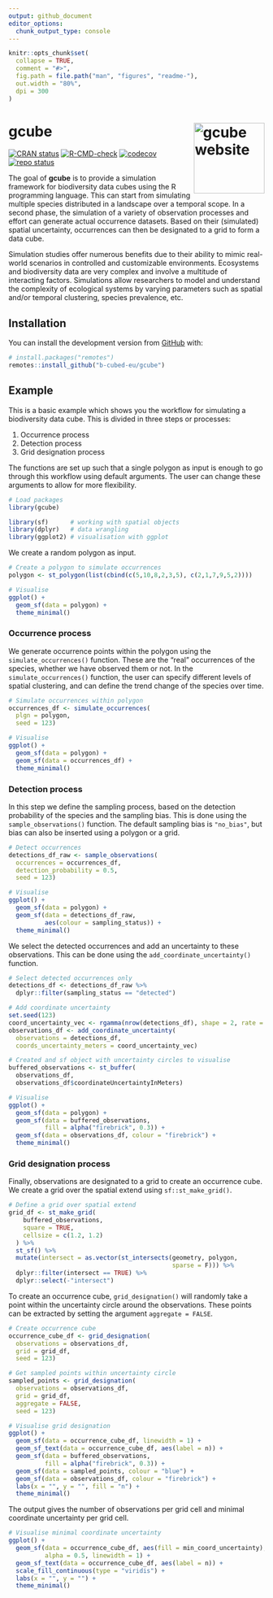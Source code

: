 ```yaml
---
output: github_document
editor_options: 
  chunk_output_type: console
---
```


<!-- README.md is generated from README.Rmd. Please edit that file -->

```r
knitr::opts_chunk$set(
  collapse = TRUE,
  comment = "#>",
  fig.path = file.path("man", "figures", "readme-"),
  out.width = "80%",
  dpi = 300
)
```

# gcube <a href="https://b-cubed-eu.github.io/gcube/"><img src="man/figures/logo.png" align="right" height="139" alt="gcube website" /></a>

<!-- badges: start -->

[![CRAN status](https://www.r-pkg.org/badges/version/gcube)](https://CRAN.R-project.org/package=gcube) [![R-CMD-check](https://github.com/b-cubed-eu/gcube/actions/workflows/R-CMD-check.yaml/badge.svg)](https://github.com/b-cubed-eu/gcube/actions/workflows/R-CMD-check.yaml) [![codecov](https://codecov.io/gh/b-cubed-eu/gcube/branch/main/graph/badge.svg)](https://app.codecov.io/gh/b-cubed-eu/gcube/) [![repo status](https://www.repostatus.org/badges/latest/concept.svg)](https://www.repostatus.org/#concept)

<!-- badges: end -->

The goal of **gcube** is to provide a simulation framework for biodiversity data cubes using the R programming language. This can start from simulating multiple species distributed in a landscape over a temporal scope. In a second phase, the simulation of a variety of observation processes and effort can generate actual occurrence datasets. Based on their (simulated) spatial uncertainty, occurrences can then be designated to a grid to form a data cube.

Simulation studies offer numerous benefits due to their ability to mimic real-world scenarios in controlled and customizable environments. Ecosystems and biodiversity data are very complex and involve a multitude of interacting factors. Simulations allow researchers to model and understand the complexity of ecological systems by varying parameters such as spatial and/or temporal clustering, species prevalence, etc.

## Installation

You can install the development version from [GitHub](https://github.com/) with:

``` r
# install.packages("remotes")
remotes::install_github("b-cubed-eu/gcube")
```

## Example

This is a basic example which shows you the workflow for simulating a biodiversity data cube.
This is divided in three steps or processes:

1.  Occurrence process
2.  Detection process
3.  Grid designation process

The functions are set up such that a single polygon as input is enough to go through this workflow using default arguments.
The user can change these arguments to allow for more flexibility.


```r
# Load packages
library(gcube)

library(sf)      # working with spatial objects
library(dplyr)   # data wrangling
library(ggplot2) # visualisation with ggplot
```

We create a random polygon as input.

```r
# Create a polygon to simulate occurrences
polygon <- st_polygon(list(cbind(c(5,10,8,2,3,5), c(2,1,7,9,5,2))))

# Visualise
ggplot() + 
  geom_sf(data = polygon) +
  theme_minimal()
```

### Occurrence process

We generate occurrence points within the polygon using the `simulate_occurrences()` function.
These are the "real" occurrences of the species, whether we have observed them or not. 
In the `simulate_occurrences()` function, the user can specify different levels of spatial clustering, and can define the trend change of the species over time.

```r
# Simulate occurrences within polygon
occurrences_df <- simulate_occurrences(
  plgn = polygon,
  seed = 123)

# Visualise
ggplot() + 
  geom_sf(data = polygon) +
  geom_sf(data = occurrences_df) +
  theme_minimal()
```

### Detection process

In this step we define the sampling process, based on the detection probability of the species and the sampling bias.
This is done using the `sample_observations()` function.
The default sampling bias is `"no_bias"`, but bias can also be inserted using a polygon or a grid.

```r
# Detect occurrences
detections_df_raw <- sample_observations(
  occurrences = occurrences_df,
  detection_probability = 0.5,
  seed = 123)

# Visualise
ggplot() + 
  geom_sf(data = polygon) +
  geom_sf(data = detections_df_raw,
          aes(colour = sampling_status)) +
  theme_minimal()
```

We select the detected occurrences and add an uncertainty to these observations.
This can be done using the `add_coordinate_uncertainty()` function.

```r
# Select detected occurrences only
detections_df <- detections_df_raw %>%
  dplyr::filter(sampling_status == "detected")

# Add coordinate uncertainty
set.seed(123)
coord_uncertainty_vec <- rgamma(nrow(detections_df), shape = 2, rate = 6)
observations_df <- add_coordinate_uncertainty(
  observations = detections_df,
  coords_uncertainty_meters = coord_uncertainty_vec)

# Created and sf object with uncertainty circles to visualise
buffered_observations <- st_buffer(
  observations_df,
  observations_df$coordinateUncertaintyInMeters)

# Visualise
ggplot() + 
  geom_sf(data = polygon) +
  geom_sf(data = buffered_observations,
          fill = alpha("firebrick", 0.3)) +
  geom_sf(data = observations_df, colour = "firebrick") +
  theme_minimal()
```

### Grid designation process

Finally, observations are designated to a grid to create an occurrence cube.
We create a grid over the spatial extend using `sf::st_make_grid()`. 

```r
# Define a grid over spatial extend
grid_df <- st_make_grid(
    buffered_observations,
    square = TRUE,
    cellsize = c(1.2, 1.2)
  ) %>%
  st_sf() %>%
  mutate(intersect = as.vector(st_intersects(geometry, polygon,
                                             sparse = F))) %>%
  dplyr::filter(intersect == TRUE) %>%
  dplyr::select(-"intersect")
```

To create an occurrence cube, `grid_designation()` will randomly take a point within the uncertainty circle around the observations.
These points can be extracted by setting the argument `aggregate = FALSE`.

```r
# Create occurrence cube
occurrence_cube_df <- grid_designation(
  observations = observations_df,
  grid = grid_df,
  seed = 123)

# Get sampled points within uncertainty circle
sampled_points <- grid_designation(
  observations = observations_df,
  grid = grid_df,
  aggregate = FALSE,
  seed = 123)

# Visualise grid designation
ggplot() +
  geom_sf(data = occurrence_cube_df, linewidth = 1) +
  geom_sf_text(data = occurrence_cube_df, aes(label = n)) +
  geom_sf(data = buffered_observations,
          fill = alpha("firebrick", 0.3)) +
  geom_sf(data = sampled_points, colour = "blue") +
  geom_sf(data = observations_df, colour = "firebrick") +
  labs(x = "", y = "", fill = "n") +
  theme_minimal()
```

The output gives the number of observations per grid cell and minimal coordinate uncertainty per grid cell.

```r
# Visualise minimal coordinate uncertainty
ggplot() +
  geom_sf(data = occurrence_cube_df, aes(fill = min_coord_uncertainty),
          alpha = 0.5, linewidth = 1) +
  geom_sf_text(data = occurrence_cube_df, aes(label = n)) +
  scale_fill_continuous(type = "viridis") +
  labs(x = "", y = "") +
  theme_minimal()
```

